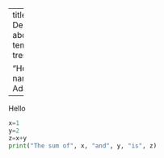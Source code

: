 :::{.cell}
<style>
.sidebar-title h1 {
  text-align: center;
}
</style>
:::

---
title: "Adam DeBenedictis"
about:
  template: trestles


  "Hello! My name is Adam.""
---

Hello

```python
x=1
y=2
z=x+y
print("The sum of", x, "and", y, "is", z)
```